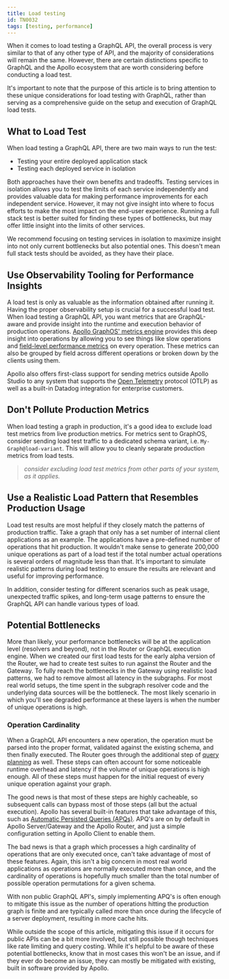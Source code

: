 ```yaml
---
title: Load testing
id: TN0032
tags: [testing, performance]
---
```


When it comes to load testing a GraphQL API, the overall process is very similar to that of any other type of API, and the majority of considerations will remain the same. However, there are certain distinctions specific to GraphQL and the Apollo ecosystem that are worth considering before conducting a load test.

It's important to note that the purpose of this article is to bring attention to these unique considerations for load testing with GraphQL, rather than serving as a comprehensive guide on the setup and execution of GraphQL load tests.

## What to Load Test

When load testing a GraphQL API, there are two main ways to run the test:

-   Testing your entire deployed application stack
-   Testing each deployed service in isolation

Both approaches have their own benefits and tradeoffs. Testing services in isolation allows you to test the limits of each service independently and provides valuable data for making performance improvements for each independent service. However, it may not give insight into where to focus efforts to make the most impact on the end-user experience. Running a full stack test is better suited for finding these types of bottlenecks, but may offer little insight into the limits of other services.

We recommend focusing on testing services in isolation to maximize insight into not only current bottlenecks but also potential ones. This doesn't mean full stack tests should be avoided, as they have their place.

## Use Observability Tooling for Performance Insights

A load test is only as valuable as the information obtained after running it. Having the proper observability setup is crucial for a successful load test. When load testing a GraphQL API, you want metrics that are GraphQL-aware and provide insight into the runtime and execution behavior of production operations. [Apollo GraphOS' metrics engine](/graphos/metrics/usage-reporting/) provides this deep insight into operations by allowing you to see things like slow operations and [field-level performance metrics](/graphos/metrics/usage-reporting/#resolver-level-traces) on every operation. These metrics can also be grouped by field across different operations or broken down by the clients using them.

Apollo also offers first-class support for sending metrics outside Apollo Studio to any system that supports the [Open Telemetry](/federation/opentelemetry/) protocol (OTLP) as well as a built-in Datadog integration for enterprise customers.

## Don't Pollute Production Metrics

When load testing a graph in production, it's a good idea to exclude load test metrics from live production metrics. For metrics sent to GraphOS, consider sending load test traffic to a dedicated schema variant, i.e. `My-Graph@load-variant`. This will allow you to cleanly separate production metrics from load tests. 

> _consider excluding load test metrics from other parts of your system, as it applies._

## Use a Realistic Load Pattern that Resembles Production Usage

Load test results are most helpful if they closely match the patterns of production traffic. Take a graph that only has a set number of internal client applications as an example. The applications have a pre-defined number of operations that hit production. It wouldn't make sense to generate 200,000 unique operations as part of a load test if the total number actual operations is several orders of magnitude less than that. It's important to simulate realistic patterns during load testing to ensure the results are relevant and useful for improving performance.

In addition, consider testing for different scenarios such as peak usage, unexpected traffic spikes, and long-term usage patterns to ensure the GraphQL API can handle various types of load.

## Potential Bottlenecks

More than likely, your performance bottlenecks will be at the application level (resolvers and beyond), not in the Router or GraphQL execution engine. When we created our first load tests for the early alpha version of the Router, we had to create test suites to run against the Router and the Gateway. To fully reach the bottlenecks in the Gateway using realistic load patterns, we had to remove almost all latency in the subgraphs. For most real world setups, the time spent in the subgraph resolver code and the underlying data sources will be the bottleneck. The most likely scenario in which you'll see degraded performance at these layers is when the number of unique operations is high.

### Operation Cardinality

When a GraphQL API encounters a new operation, the operation must be parsed into the proper format, validated against the existing schema, and then finally executed. The Router goes through the additional step of [query planning](federation/query-plans) as well. These steps can often account for some noticeable runtime overhead and latency if the volume of unique operations is high enough. All of these steps must happen for the initial request of every unique operation against your graph. 

The good news is that most of these steps are highly cacheable, so subsequent calls can bypass most of those steps (all but the actual execution). Apollo has several built-in features that take advantage of this, such as [Automatic Persisted Queries (APQs)](apollo-server/performance/apq/). APQ's are on by default in Apollo Server/Gateway and the Apollo Router, and just a simple configuration setting in Apollo Client to enable them. 

The bad news is that a graph which processes a high cardinality of operations that are only executed once, can't take advantage of most of these features. Again, this isn't a big concern in most real world applications as operations are normally executed more than once, and the cardinality of operations is hopefully much smaller than the total number of possible operation permutations for a given schema. 

With non public GraphQL API's, simply implementing APQ's is often enough to mitigate this issue as the number of operations hitting the production graph is finite and are typically called more than once during the lifecycle of a server deployment, resulting in more cache hits.

While outside the scope of this article, mitigating this issue if it occurs for public APIs can be a bit more involved, but still possible though techniques like rate limiting and query costing. While it's helpful to be aware of these potential bottlenecks, know that in most cases this won't be an issue, and if they ever do become an issue, they can mostly be mitigated with existing, built in software provided by Apollo.
